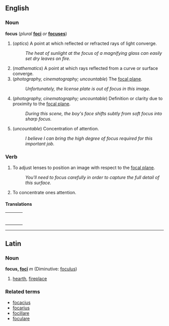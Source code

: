 ==English==
===Noun===
'''focus''' (''plural'' '''[[foci]]''' ''or'' '''[[focuses]]''')

# (''optics'') A point at which reflected or refracted rays of light converge.
#: ''The heat of sunlight at the focus of a magnifying glass can easily set dry leaves on fire.''
# (''mathematics'') A point at which rays reflected from a curve or surface converge.
# (''photography, cinematography; uncountable'') The [[focal plane]].
#: ''Unfortunately, the license plate is out of focus in this image.''
# (''photography, cinematography; uncountable'') Definition or clarity due to proximity to the [[focal plane]].  <!-- urgh -->
#: ''During this scene, the boy's face shifts subtly from soft focus into sharp focus.''
# (''uncountable'') Concentration of attention.
#: ''I believe I can bring the high degree of focus required for this important job.''

===Verb===
# To adjust lenses to position an image with respect to the [[focal plane]].
#: ''You'll need to focus carefully in order to capture the full detail of this surface.''
# To concentrate ones attention.

====Translations====
{| border=0  width=100%
|-
|bgcolor="#FFFFBF" valign=top width=48%|
{|
|}
| width=1% |
|bgcolor="#FFFFBF" valign=top width=48%|
{|
|}
|}

<!--These translations are commented out because there is no definition yet on this page.  They can be added to the appropriate table(s) of translations above once definitions are added.
*Danish: focus ''n''
*Dutch: focus ''m''
*Finnish: [[fokus]], [[polttopiste]]
*French: focus ''m''
-->

----
==Latin==
===Noun===
'''focus, [[Wiktionary Appendix:Latin second declension|focī]]''' ''m'' (Diminutive: [[foculus]])

#[[hearth]], [[fireplace]]

===Related terms===
*[[focacius]]
*[[focarius]]
*[[focillare]]
*[[foculare]]